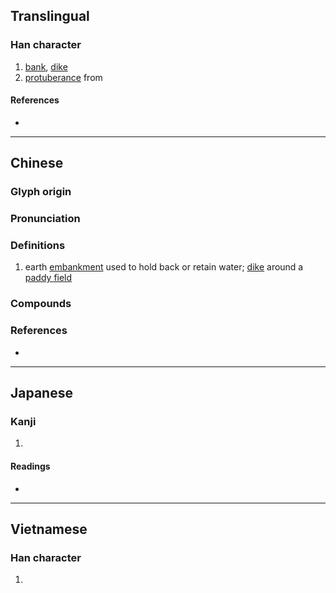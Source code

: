 {{character info/new}}
==Translingual==

===Han character===
{{Han char|rn=32|rad=土|as=08|sn=11|four=|canj=GOIP|ids=⿰土念}}

# [[bank]], [[dike]]
# [[protuberance]] from

====References====
* {{Han ref|kx=0230.150|dkj=05156|dj=0466.250|hdz=10455.070|uh=57DD|ud=22493}}

----

==Chinese==
{{zh-forms}}

===Glyph origin===
{{Han etym}}

===Pronunciation===
{{zh-pron
|m=niàn
|c=nim6,dim3
|mc=y
|oc=y
|cat=n
}}

===Definitions===
{{zh-hanzi}}

# earth [[embankment]] used to hold back or retain water; [[dike]] around a [[paddy field]]

===Compounds===
{{zh-der|子埝|民埝}}

===References===
* {{R:yue:jyut.net}}

----

==Japanese==

===Kanji===
{{ja-kanji|grade=|rs=土08}}

# {{defn|lang=ja|sort=土08}}

====Readings====
* {{ja-readings|on=[[てん]] (ten), [[でう]] (deu), [[ねう]] (neu), [[ねん]] (nen)|kun=[[した]] (shita), [[ます]] (masu), [[おち]] (ochi)}}

----

==Vietnamese==

===Han character===
{{vi-hantu|[[nấm]]|rs=土08}}

# {{defn|lang=vi|sort=土08}}